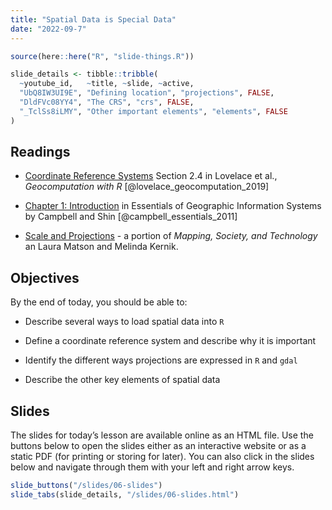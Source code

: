 ```yaml
---
title: "Spatial Data is Special Data"
date: "2022-09-7"
---
```

```r
source(here::here("R", "slide-things.R"))

slide_details <- tibble::tribble(
  ~youtube_id,   ~title, ~slide, ~active,
  "UbQ8IW3UI9E", "Defining location", "projections", FALSE,
  "DldFVc08YY4", "The CRS", "crs", FALSE,
  "_TclSs8iLMY", "Other important elements", "elements", FALSE
)
```

## Readings

- <i class="fas fa-book"></i> [Coordinate Reference Systems](https://geocompr.robinlovelace.net/spatial-class.html#crs-intro) Section 2.4 in Lovelace et al., *Geocomputation with R* [@lovelace_geocomputation_2019]

- <i class="fas fa-book"></i> [Chapter 1: Introduction ](https://saylordotorg.github.io/text_essentials-of-geographic-information-systems/s05-introduction.html) in Essentials of Geographic Information Systems by Campbell and Shin [@campbell_essentials_2011]

- <i class="fas fa-external-link-square-alt"></i> [Scale and Projections](https://open.lib.umn.edu/mapping/chapter/3-scale-and-projections/) - a portion of _Mapping, Society, and Technology_ an Laura Matson and Melinda Kernik.

## Objectives
By the end of today, you should be able to:

* Describe several ways to load spatial data into `R`

* Define a coordinate reference system and describe why it is important

* Identify the different ways projections are expressed in `R` and `gdal`

* Describe the other key elements of spatial data

## Slides
The slides for today's lesson are available online as an HTML file. Use the buttons below to open the slides either as an interactive website or as a static PDF (for printing or storing for later). You can also click in the slides below and navigate through them with your left and right arrow keys.

```r
slide_buttons("/slides/06-slides")
slide_tabs(slide_details, "/slides/06-slides.html")
```
